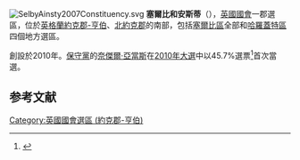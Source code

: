 [[File:SelbyAinsty2007Constituency.svg|right]]
'''塞爾比和安斯蒂'''（{{lang-en|Selby and Ainsty}}），[[英國|英國]][[英國國會|國會]]一郡選區，位於[[英格蘭|英格蘭]][[約克郡-亨伯|約克郡-亨伯]]、[[北約克郡|北約克郡]]的南部，包括[[塞爾比區|塞爾比區]]全部和[[哈羅蓋特區|哈羅蓋特區]]四個地方選區。

創設於2010年。[[保守黨_(英國)|保守黨]]的[[奈傑爾·亞當斯|奈傑爾·亞當斯]]在[[2010年英國大選|2010年大選]]中以45.7%選票<ref name="">{{cite news
|publisher=[[英國廣播公司|英國廣播公司]]
|date=2010年5月7日
|title=Election 2010/Constituency/Selby & Ainsty
|url=http://news.bbc.co.uk/1/shared/election2010/results/constituency/c03.stm
|accessdate=2010年10月16日
|archive-date=2017年8月23日
|archive-url=https://web.archive.org/web/20170823093423/http://news.bbc.co.uk/1/shared/election2010/results/constituency/c03.stm
|dead-url=no
}}</ref>首次當選。

==参考文献==
<div class="references-small">
<references></references>
</div>
{{DEFAULTSORT:Selby and Ainsty (UK Parliament constituency)}}
[[Category:英國國會選區_(約克郡-亨伯)|Category:英國國會選區 (約克郡-亨伯)]]